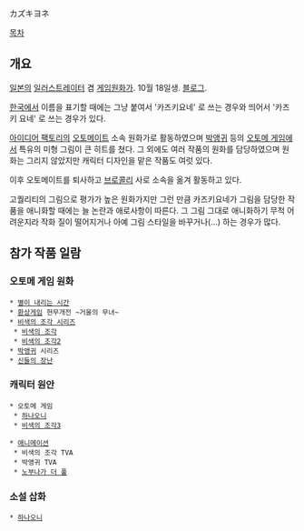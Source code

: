 カズキヨネ

[[목차]]

== 개요 ==
[[일본]]의 [[일러스트레이터]] 겸 [[게임원화가]]. 10월 18일생. [http://yonekkyt.blog87.fc2.com/ 블로그].

[[한국]]에서 이름을 표기할 때에는 그냥 붙여서 '카즈키요네' 로 쓰는 경우와 띄어서 '카즈키 요네' 로 쓰는 경우가 있다.

[[아이디어 팩토리]]의 [[오토메이트]] 소속 원화가로 활동하였으며 [[박앵귀]] 등의 [[오토메 게임]]에서 특유의 미형 그림이 큰 히트를 쳤다. 그 외에도 여러 작품의 원화를 담당하였으며 원화는 그리지 않았지만 캐릭터 디자인을 맡은 작품도 여럿 있다.

이후 오토메이트를 퇴사하고 [[브로콜리]] 사로 소속을 옮겨 활동하고 있다.

고퀄리티의 그림으로 평가가 높은 원화가지만 그런 만큼 카즈키요네가 그림을 담당한 작품을 애니화할 때에는 늘 논란과 애로사항이 따른다. 그 그림 그대로 애니화하기 무척 어려운지라 작화 질이 떨어지거나 아예 그림 스타일을 바꾸거나(...) 하는 경우가 많다.

== 참가 작품 일람 ==

=== 오토메 게임 원화 ===
 * [[별이 내리는 시간]]
 * [[환상게임]] 현무개전 ~거울의 무녀~
 * [[비색의 조각 시리즈]]
  * [[비색의 조각]]
  * [[비색의 조각2]]
 * [[박앵귀]] 시리즈
 * [[신들의 장난]]

=== 캐릭터 원안 ===
 * 오토메 게임
  * [[하나오니]]
  * [[비색의 조각3]]

 * [[애니메이션]]
  * 비색의 조각 TVA
  * 박앵귀 TVA
  * [[노부나가 더 풀]]

=== 소설 삽화 ===
 * [[하나오니]]
